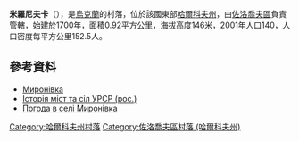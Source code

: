 {{coord|50|11|28|N|36|3|15|E|scale:100000_region:UA|display=title}}

'''米羅尼夫卡'''（{{lang-uk|Миронівка}}），是[[烏克蘭|烏克蘭]]的村落，位於該國東部[[哈爾科夫州|哈爾科夫州]]，由[[佐洛喬夫區_(哈爾科夫州)|佐洛喬夫區]]負責管轄，始建於1700年，面積0.92平方公里，海拔高度146米，2001年人口140，人口密度每平方公里152.5人。

==參考資料==
*[http://w1.c1.rada.gov.ua/pls/z7502/A005?rdat1=10.09.2011&rf7571=33166 Миронівка]{{dead link|date=2018年4月 |bot=InternetArchiveBot |fix-attempted=yes }}
* [https://web.archive.org/web/20110312020049/http://www.igsu.org.ua/Harkovskja.obl/Zoloczevskij.rajon/ZHovtnevoe.html Історія міст та сіл УРСР (рос.)]
* [http://weather.in.ua/ua/har'kovskaja/15775 Погода в селі Миронівка]

{{DEFAULTSORT:Миронівка}}
[[Category:哈爾科夫州村落|Category:哈爾科夫州村落]]
[[Category:佐洛喬夫區村落_(哈爾科夫州)|Category:佐洛喬夫區村落 (哈爾科夫州)]]


{{Kharkiv-geo-stub}}